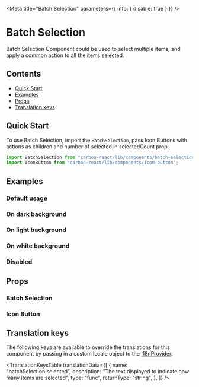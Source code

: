 


<Meta title="Batch Selection" parameters={{ info: { disable: true } }} />

# Batch Selection

Batch Selection Component could be used to select multiple items, and apply a common action to all the items selected.

## Contents

- [Quick Start](#quick-start)
- [Examples](#examples)
- [Props](#props)
- [Translation keys](#translation-keys)

## Quick Start

To use Batch Selection, import the `BatchSelection`, pass Icon Buttons with actions as children and number of selected in selectedCount prop.

```javascript
import BatchSelection from "carbon-react/lib/components/batch-selection";
import IconButton from "carbon-react/lib/components/icon-button";
```

## Examples

### Default usage

<Canvas>
  <Story name="default" story={stories.Default} />
</Canvas>

### On dark background

<Canvas>
  <Story name="dark" story={stories.Dark} />
</Canvas>

### On light background

<Canvas>
  <Story name="light" story={stories.Light} />
</Canvas>

### On white background

<Canvas>
  <Story name="white" story={stories.White} />
</Canvas>

### Disabled

<Canvas>
  <Story name="disabled" story={stories.Disabled} />
</Canvas>

## Props

### Batch Selection

<ArgsTable of={BatchSelection} />

### Icon Button

<ArgsTable of={IconButton} />

## Translation keys

The following keys are available to override the translations for this component by passing in a custom locale object to the
[i18nProvider](https://carbon.sage.com/?path=/story/documentation-i18n--page).

<TranslationKeysTable
  translationData={[
    {
      name: "batchSelection.selected",
      description: "The text displayed to indicate how many items are selected",
      type: "func",
      returnType: "string",
    },
  ]}
/>
